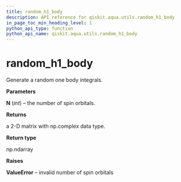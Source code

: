 ```yaml
---
title: random_h1_body
description: API reference for qiskit.aqua.utils.random_h1_body
in_page_toc_min_heading_level: 1
python_api_type: function
python_api_name: qiskit.aqua.utils.random_h1_body
---
```


<span id="random-h1-body" />

# random\_h1\_body

<Function id="qiskit.aqua.utils.random_h1_body" isDedicatedPage={true} github="https://github.com/qiskit-community/qiskit-aqua/tree/stable/0.7/qiskit/aqua/utils/random_matrix_generator.py" signature="random_h1_body(N)">
  Generate a random one body integrals.

  **Parameters**

  **N** (*int*) – the number of spin orbitals.

  **Returns**

  a 2-D matrix with np.complex data type.

  **Return type**

  np.ndarray

  **Raises**

  **ValueError** – invalid number of spin orbitals
</Function>

